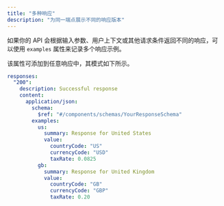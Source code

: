 ```yaml
---
title: "多种响应"
description: "为同一端点展示不同的响应版本"
---
```


如果你的 API 会根据输入参数、用户上下文或其他请求条件返回不同的响应，可以使用 `examples` 属性来记录多个响应示例。

该属性可添加到任意响应中，其模式如下所示。

```yaml
responses:
  "200":
    description: Successful response
    content:
      application/json:
        schema:
          $ref: "#/components/schemas/YourResponseSchema"
        examples:
          us:
            summary: Response for United States
            value:
              countryCode: "US"
              currencyCode: "USD"
              taxRate: 0.0825
          gb:
            summary: Response for United Kingdom
            value:
              countryCode: "GB"
              currencyCode: "GBP"
              taxRate: 0.20
```
